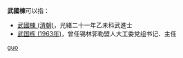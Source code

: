 '''武國棟'''可以指：
* [[武國棟_(清朝)|武國棟 (清朝)]]，光緒二十一年乙未科武進士
* [[武国栋_(1963年)|武国栋 (1963年)]]，曾任锡林郭勒盟人大工委党组书记、主任

{{disambig}}

[[Category:三字武姓人名消歧义|guo]]